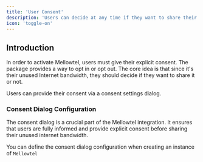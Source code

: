```yaml
---
title: 'User Consent'
description: 'Users can decide at any time if they want to share their bandwidth or not.'
icon: 'toggle-on'
---
```


## Introduction

In order to activate Mellowtel, users must give their explicit consent. The package provides a way to opt in or opt out. The core idea is that since it's their unused Internet bandwidth, they should decide if they want to share it or not.

Users can provide their consent via a consent settings dialog.

### Consent Dialog Configuration

The consent dialog is a crucial part of the Mellowtel integration. It ensures that users are fully informed and provide explicit consent before sharing their unused internet bandwidth.

You can define the consent dialog configuration when creating an instance of `Mellowtel`

